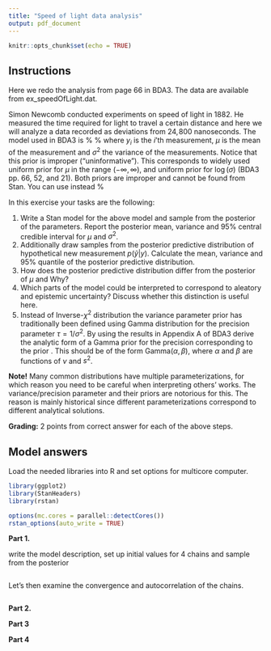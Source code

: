 ```yaml
---
title: "Speed of light data analysis"
output: pdf_document
---
```


```r
knitr::opts_chunk$set(echo = TRUE)
```

## Instructions

Here we redo the analysis from page 66 in BDA3. The data are available from ex_speedOfLight.dat.

Simon Newcomb conducted experiments on speed of light in 1882. He measured the time required for 
light to travel a certain distance and here we will analyze a data recorded as deviations from $24,\!800$
nanoseconds.  The model used in BDA3 is 
%
\begin{align*}
y_i &\sim N(\mu, \sigma^2) \\
p(\mu,\sigma^2) &\propto \sigma^{-2}.
\end{align*}
%
where $y_i$ is the $i$'th measurement, $\mu$ is the mean of the measurement and $\sigma^{2}$ 
the variance of the measurements. Notice that this prior is improper ("uninformative"). 
This corresponds to widely used uniform prior for $\mu$ in the range $(-\infty,\infty)$, and uniform prior for $\log(\sigma)$ (BDA3 pp. 66, 52, and 21). Both priors are improper and 
cannot be found from Stan. 
You can use instead
%
\begin{align}
p(\mu) &\sim N(0,(10^3)^2)\nonumber\\ 
p(\sigma^2) &\sim \text{Inv-}\chi^2(\nu=4,s^2=1)  \label{eq:Inv-chi_prior}
\end{align}

In this exercise your tasks are the following:

 1. Write a Stan model for the above model and sample from the posterior of the parameters. Report the posterior mean, variance and 95\% central credible interval for $\mu$ and $\sigma^2$.
 2. Additionally draw samples from the posterior predictive distribution of hypothetical new measurement $p(\tilde{y}|y)$. Calculate the mean, variance and 95\% quantile of the posterior predictive distribution. 
 3. How does the posterior predictive distribution differ from the posterior 
of $\mu$ and Why? 
 4. Which parts of the model could be interpreted to correspond to aleatory and epistemic uncertainty? Discuss whether this distinction is useful here. 
 5. Instead of Inverse-$\chi^2$ distribution the variance parameter prior has traditionally been defined using Gamma distribution for the precision parameter $\tau=1/\sigma^2$. By using the results in Appendix A of BDA3 derive the analytic form of a Gamma prior for the precision corresponding to the prior \eqref{eq:Inv-chi_prior}. This should be of the form $\text{Gamma}(\alpha,\beta)$, where $\alpha$ and $\beta$ are functions of $\nu$ and $s^2$.

**Note!** Many common distributions have multiple parameterizations, for which 
reason you need to be careful when interpreting others' works. The 
variance/precision parameter and their priors are notorious for this. The reason 
is mainly historical since different parameterizations correspond to different 
analytical solutions.

**Grading:** 2 points from correct answer for each of the above steps.

## Model answers


Load the needed libraries into R and set options for multicore computer.
```r
library(ggplot2)
library(StanHeaders)
library(rstan)

options(mc.cores = parallel::detectCores())
rstan_options(auto_write = TRUE)
```

**Part 1. **

write the model description, set up initial values for 4 chains and sample from the posterior
```r

```

Let's then examine the convergence and autocorrelation of the chains.
```r


```


**Part 2.**


**Part 3**


**Part 4**




